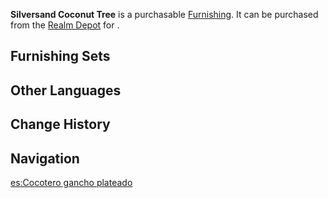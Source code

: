 {{Furnishing Infobox
|id             = 372302
|image          = Item Silversand Coconut Tree.png
|category       = Landform
|subcategory    = Tree
|rarity         = 3
|adeptal_energy = 20
|load           = 50
|reduced_load   = 50
|description    = A tall tree that grows in warm, moist climates and produces a fruit with a hard outer shell and sweet meat inside. Chefs often use this fruit to make drinks.<br />The Silversand Coconut Tree's two trunks curve outwards, allowing both leafy tops to get ample sunlight and produce more fruit.<br />Recently, the [[Fatui]] have been paying a handsome sum to get their hands on the seeds of the Silversand Coconut Tree. Their motives for doing so are unclear.
|source1        = [[Realm Depot]]
}}
'''Silversand Coconut Tree''' is a purchasable [[Furnishing]]. It can be purchased from the [[Realm Depot]] for {{Item|Realm Currency|30|x=80}}.

==Furnishing Sets==
{{Craft Usage}}

==Other Languages==
{{Other Languages
|default_hidden = 1
|en      = Silversand Coconut Tree
|zhs     = 银钩白椰树
|zhs_rm  = Yín Gōu Bái Yē Shù
|zht     = 銀鉤白椰樹
|zht_rm  = Yín Gōu Bái Yē Shù
|ja      = 銀鉤のヤシの木
|ja_rm   = Ginkou no Yashi no Ki{{Assumed}}
|ko      = 은빛 고리 야자나무
|ko_rm   = 
|es      = Cocotero gancho plateado
|fr      = Cocotier des sables d'argent
|ru      = Серебряная кокосовая пальма
|th      = ต้นมะพร้าวตะขอเงิน
|th_rm   = 
|vi      = Dừa Trắng Ngân Câu
|de      = Mondsichel-Kokospalme
|id      = "Pohon Kelapa Pasir Perak"
|pt      = Coqueiro de Gancho de Prata
}}

==Change History==
{{Change History|1.5}}

==Navigation==
{{Furnishing Navbox/Exterior|Landform}}

[[es:Cocotero gancho plateado]]